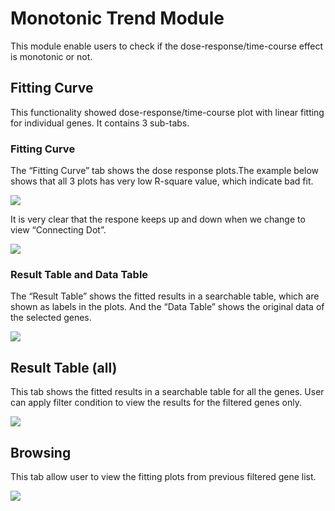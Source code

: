 # Monotonic Trend Module

This module enable users to check if the dose-response/time-course effect is monotonic or not. 

## Fitting Curve

This functionality showed dose-response/time-course plot with linear fitting for individual genes. It contains 3 sub-tabs.

### Fitting Curve

The "Fitting Curve" tab shows the dose response plots.The example below shows that all 3 plots has very low R-square value, which indicate bad fit. 

[![](`r pic_path`f17-1.png)](`r pic_path`f17-1.png)

It is very clear that the respone keeps up and down when we change to view "Connecting Dot".

[![](`r pic_path`f17-2.png)](`r pic_path`f17-2.png)

### Result Table and Data Table

The "Result Table" shows the fitted results in a searchable table, which are shown as labels in the plots. And the "Data Table" shows the original data of the selected genes.

[![](`r pic_path`f17-3.png)](`r pic_path`f17-3.png)

## Result Table (all)

This tab shows the fitted results in a searchable table for all the genes. User can apply filter condition to view the results for the filtered genes only.

[![](`r pic_path`f17-4.png)](`r pic_path`f17-4.png)

## Browsing

This tab allow user to view the fitting plots from previous filtered gene list.

[![](`r pic_path`f17-5.png)](`r pic_path`f17-5.png)

